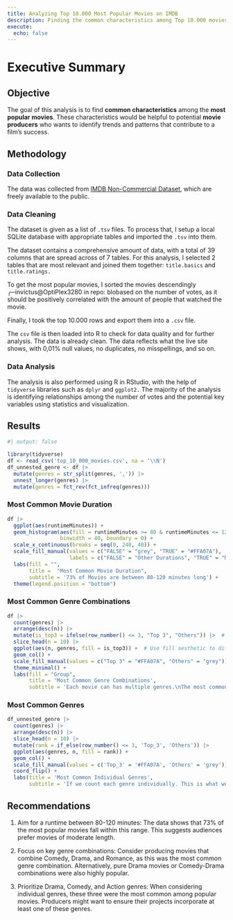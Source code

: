 ```yaml
---
title: Analyzing Top 10.000 Most Popular Movies on IMDB
description: Finding the common characteristics among Top 10.000 movies of all time
execute: 
  echo: false
---
```


# Executive Summary

## Objective

The goal of this analysis is to find **common characteristics** among the **most popular movies**. These characteristics would be helpful to potential **movie producers** who wants to identify trends and patterns that contribute to a film's success.

## Methodology

### Data Collection

The data was collected from [IMDB Non-Commercial Dataset](https://developer.imdb.com/non-commercial-datasets/), which are freely available to the public.

### Data Cleaning

The dataset is given as a list of `.tsv` files. To process that, I setup a local SQLite database with appropriate tables and imported the `.tsv` into them.

The dataset contains a comprehensive amount of data, with a total of 39 columns that are spread across of 7 tables. For this analysis, I selected 2 tables that are most relevant and joined them together: `title.basics` and `title.ratings.`

To get the most popular movies, I sorted the movies descendingly ╭─invictus\@OptiPlex3280 in repo: blobased on the number of votes, as it should be positively correlated with the amount of people that watched the movie.

Finally, I took the top 10.000 rows and export them into a `.csv` file.

The `csv` file is then loaded into R to check for data quality and for further analysis. The data is already clean. The data reflects what the live site shows, with 0,01% null values, no duplicates, no misspellings, and so on.

### Data Analysis

The analysis is also performed using R in RStudio, with the help of `tidyverse` libraries such as `dplyr` and `ggplot2.` The majority of the analysis is identifying relationships among the number of votes and the potential key variables using statistics and visualization.

## Results

```r
#| output: false

library(tidyverse)
df <- read_csv('top_10_000_movies.csv', na = '\\N')
df_unnested_genre <- df |> 
  mutate(genres = str_split(genres, ',')) |> 
  unnest_longer(genres) |> 
  mutate(genres = fct_rev(fct_infreq(genres)))
```

### Most Common Movie Duration

```r
df |> 
  ggplot(aes(runtimeMinutes)) +
  geom_histogram(aes(fill = runtimeMinutes >= 80 & runtimeMinutes <= 120), 
                 binwidth = 40, boundary = 0) +
  scale_x_continuous(breaks = seq(0, 240, 40)) +
  scale_fill_manual(values = c("FALSE" = "grey", "TRUE" = "#FFA07A"),
                    labels = c("FALSE" = "Other Durations", "TRUE" = "Most Common Durations")) +
  labs(fill = "",
       title =  "Most Common Movie Duration",
       subtitle = '73% of Movies are between 80-120 minutes long') +
  theme(legend.position = "bottom")
```

### Most Common Genre Combinations

```r
df |> 
  count(genres) |> 
  arrange(desc(n)) |>
  mutate(is_top3 = ifelse(row_number() <= 3, "Top 3", "Others")) |>  # Flag top 5
  slice_head(n = 10) |> 
  ggplot(aes(n, genres, fill = is_top3)) +  # Use fill aesthetic to differentiate
  geom_col() +
  scale_fill_manual(values = c("Top 3" = "#FFA07A", "Others" = "grey")) +  # Highlight top 5
  theme_minimal() +
  labs(fill = "Group",
       title = 'Most Common Genre Combinations',
       subtitle = 'Each movie can has multiple genres.\nThe most common combinations are Comedy + Drama + Romance,\nfollowed by Drama, and Comedy + Drama')  # Add legend
```

### Most Common Genres

```r
df_unnested_genre |> 
  count(genres) |> 
  arrange(desc(n)) |> 
  slice_head(n = 10) |> 
  mutate(rank = if_else(row_number() <= 3, 'Top_3', 'Others')) |> 
  ggplot(aes(genres, n, fill = rank)) +
  geom_col() +
  scale_fill_manual(values = c('Top_3' = '#FFA07A', 'Others' = 'grey')) +
  coord_flip() +
  labs(title = 'Most Common Individual Genres',
       subtitle = 'If we count each genre individually. This is what we get.\nThe top three genres are Drama, Comedy, and Action')
```

## Recommendations

1.  Aim for a runtime between 80-120 minutes: The data shows that 73% of the most popular movies fall within this range. This suggests audiences prefer movies of moderate length.

2.  Focus on key genre combinations: Consider producing movies that combine Comedy, Drama, and Romance, as this was the most common genre combination. Alternatively, pure Drama movies or Comedy-Drama combinations were also highly popular.

3.  Prioritize Drama, Comedy, and Action genres: When considering individual genres, these three were the most common among popular movies. Producers might want to ensure their projects incorporate at least one of these genres.
